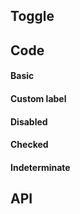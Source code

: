 

## Toggle

## Code

#### Basic

<TogglePlayground />

#### Custom label

<ToggleCustomLabelPlayground />

#### Disabled

<ToggleDisabledPlayground />

#### Checked

<ToggleCheckedPlayground />

#### Indeterminate

<ToggleIndeterminatePlayground />

## API

<PropsApi />
